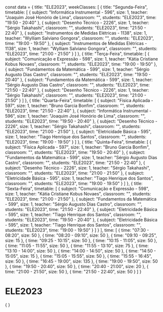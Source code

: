 const data = {
  title: "ELE2023",
  weekClasses: [
    {
      title: "Segunda-Feira",
      timetable: [
        {
          subject: "Informática Instrumental - 596",
          size: 1,
          teacher: "Joaquim José Honório de Lima",
          classroom: "",
          students: "ELE2023",
          time: "19:50 - 20:40"
        },
        {
          subject: "Desenho Técnico - 2226",
          size: 1,
          teacher: "Sérgio Takahashi",
          classroom: "",
          students: "ELE2023",
          time: "21:50 - 22:40"
        },
        {
          subject: "Instrumentos de Medidas Elétricas - 1138",
          size: 1,
          teacher: "Wylliam Salviano Gongora",
          classroom: "",
          students: "ELE2023",
          time: "19:00 - 19:50"
        },
        {
          subject: "Instrumentos de Medidas Elétricas - 1138",
          size: 1,
          teacher: "Wylliam Salviano Gongora",
          classroom: "",
          students: "ELE2023",
          time: "21:00 - 21:50"
        }
      ]
    },
    {
      title: "Terça-Feira",
      timetable: [
        {
          subject: "Comunicação e Expressão - 598",
          size: 1,
          teacher: "Kátia Cristiane Kobus Novaes",
          classroom: "",
          students: "ELE2023",
          time: "19:00 - 19:50"
        },
        {
          subject: "Fundamentos da Matemática - 599",
          size: 1,
          teacher: "Sérgio Augusto Dias Castro",
          classroom: "",
          students: "ELE2023",
          time: "19:50 - 20:40"
        },
        {
          subject: "Fundamentos da Matemática - 599",
          size: 1,
          teacher: "Sérgio Augusto Dias Castro",
          classroom: "",
          students: "ELE2023",
          time: "21:50 - 22:40"
        },
        {
          subject: "Desenho Técnico - 2226",
          size: 1,
          teacher: "Sérgio Takahashi",
          classroom: "",
          students: "ELE2023",
          time: "21:00 - 21:50"
        }
      ]
    },
    {
      title: "Quarta-Feira",
      timetable: [
        {
          subject: "Física Aplicada - 597",
          size: 1,
          teacher: "Bruno Garcia Bonfim",
          classroom: "",
          students: "ELE2023",
          time: "21:50 - 22:40"
        },
        {
          subject: "Informática Instrumental - 596",
          size: 1,
          teacher: "Joaquim José Honório de Lima",
          classroom: "",
          students: "ELE2023",
          time: "19:50 - 20:40"
        },
        {
          subject: "Desenho Técnico - 2226",
          size: 1,
          teacher: "Sérgio Takahashi",
          classroom: "",
          students: "ELE2023",
          time: "21:00 - 21:50"
        },
        {
          subject: "Eletricidade Básica - 595",
          size: 1,
          teacher: "Tiago Henrique dos Santos",
          classroom: "",
          students: "ELE2023",
          time: "19:00 - 19:50"
        }
      ]
    },
    {
      title: "Quinta-Feira",
      timetable: [
        {
          subject: "Física Aplicada - 597",
          size: 1,
          teacher: "Bruno Garcia Bonfim",
          classroom: "",
          students: "ELE2023",
          time: "19:50 - 20:40"
        },
        {
          subject: "Fundamentos da Matemática - 599",
          size: 1,
          teacher: "Sérgio Augusto Dias Castro",
          classroom: "",
          students: "ELE2023",
          time: "21:50 - 22:40"
        },
        {
          subject: "Desenho Técnico - 2226",
          size: 1,
          teacher: "Sérgio Takahashi",
          classroom: "",
          students: "ELE2023",
          time: "21:00 - 21:50"
        },
        {
          subject: "Eletricidade Básica - 595",
          size: 1,
          teacher: "Tiago Henrique dos Santos",
          classroom: "",
          students: "ELE2023",
          time: "19:00 - 19:50"
        }
      ]
    },
    {
      title: "Sexta-Feira",
      timetable: [
        {
          subject: "Comunicação e Expressão - 598",
          size: 1,
          teacher: "Kátia Cristiane Kobus Novaes",
          classroom: "",
          students: "ELE2023",
          time: "21:00 - 21:50"
        },
        {
          subject: "Fundamentos da Matemática - 599",
          size: 1,
          teacher: "Sérgio Augusto Dias Castro",
          classroom: "",
          students: "ELE2023",
          time: "21:50 - 22:40"
        },
        {
          subject: "Eletricidade Básica - 595",
          size: 1,
          teacher: "Tiago Henrique dos Santos",
          classroom: "",
          students: "ELE2023",
          time: "19:50 - 20:40"
        },
        {
          subject: "Eletricidade Básica - 595",
          size: 1,
          teacher: "Tiago Henrique dos Santos",
          classroom: "",
          students: "ELE2023",
          time: "19:00 - 19:50"
        }
      ]
    }
  ],
  time: [
    {
      time: "07:30 - 08:20",
      size: 50
    },
    {
      time: "08:20 - 09:10",
      size: 50
    },
    {
      time: "09:10 - 09:25",
      size: 15
    },
    {
      time: "09:25 - 10:15",
      size: 50
    },
    {
      time: "10:15 - 11:05",
      size: 50
    },
    {
      time: "11:05 - 11:55",
      size: 50
    },
    {
      time: "11:55 - 13:10",
      size: 75
    },
    {
      time: "13:10 - 14:00",
      size: 50
    },
    {
      time: "14:00 - 14:50",
      size: 50
    },
    {
      time: "14:50 - 15:05",
      size: 15
    },
    {
      time: "15:05 - 15:55",
      size: 50
    },
    {
      time: "15:55 - 16:45",
      size: 50
    },
    {
      time: "16:45 - 19:00",
      size: 135
    },
    {
      time: "19:00 - 19:50",
      size: 50
    },
    {
      time: "19:50 - 20:40",
      size: 50
    },
    {
      time: "20:40 - 21:00",
      size: 20
    },
    {
      time: "21:00 - 21:50",
      size: 50
    },
    {
      time: "21:50 - 22:40",
      size: 50
    }
  ]
}

# ELE2023

<div>
    {
        <Grid
            title={data.title} 
            weekClasses={data.weekClasses} 
            time={data.time}
        />
    }
</div>